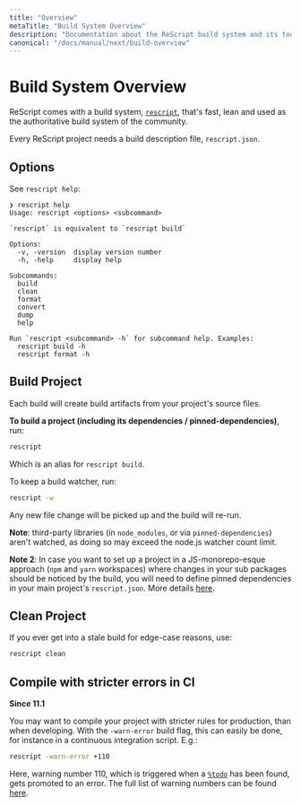 ```yaml
---
title: "Overview"
metaTitle: "Build System Overview"
description: "Documentation about the ReScript build system and its toolchain"
canonical: "/docs/manual/next/build-overview"
---
```


# Build System Overview

ReScript comes with a build system, [`rescript`](https://www.npmjs.com/package/rescript), that's fast, lean and used as the authoritative build system of the community.

Every ReScript project needs a build description file, `rescript.json`.

## Options

See `rescript help`:

```
❯ rescript help
Usage: rescript <options> <subcommand>

`rescript` is equivalent to `rescript build`

Options:
  -v, -version  display version number
  -h, -help     display help

Subcommands:
  build
  clean
  format
  convert
  dump
  help

Run `rescript <subcommand> -h` for subcommand help. Examples:
  rescript build -h
  rescript format -h
```

## Build Project

Each build will create build artifacts from your project's source files.

**To build a project (including its dependencies / pinned-dependencies)**, run:

```sh
rescript
```

Which is an alias for `rescript build`.

To keep a build watcher, run:

```sh
rescript -w
```

Any new file change will be picked up and the build will re-run.

**Note**: third-party libraries (in `node_modules`, or via `pinned-dependencies`) aren't watched, as doing so may exceed the node.js watcher count limit.

**Note 2**: In case you want to set up a project in a JS-monorepo-esque approach (`npm` and `yarn` workspaces) where changes in your sub packages should be noticed by the build, you will need to define pinned dependencies in your main project's `rescript.json`. More details [here](./build-pinned-dependencies).

## Clean Project

If you ever get into a stale build for edge-case reasons, use:

```sh
rescript clean
```

## Compile with stricter errors in CI

**Since 11.1**

You may want to compile your project with stricter rules for production, than when developing. With the `-warn-error` build flag, this can easily be done, for instance in a continuous integration script. E.g.:

```sh
rescript -warn-error +110
```

Here, warning number 110, which is triggered when a [`%todo`](/syntax-lookup#todo) has been found, gets promoted to an error. The full list of warning numbers can be found [here](/docs/manual/next/warning-numbers).
